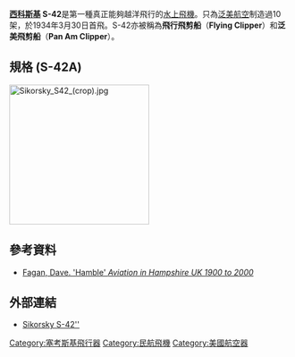 '''[[西科斯基飛行器公司|西科斯基]] S-42'''是第一種真正能夠越洋飛行的[[水上飛機|水上飛機]]。只為[[泛美航空|泛美航空]]制造過10架，於1934年3月30日首飛。S-42亦被稱為'''飛行飛剪船'''（'''Flying Clipper'''）和'''泛美飛剪船'''（'''Pan Am Clipper'''）。

==規格 (S-42A)==
[[File:Sikorsky_S42_(crop).jpg|250px]]
{{aircraft specifications
|plane or copter?=plane
|jet or prop?=prop

|crew=4名
|ref=

|capacity=日間37名乘客(座位)或夜間14名乘客(臥鋪)
|payload main=
|payload alt=
|payload more=
|length main=68 英尺 0 英寸
|length alt=20.73 米
|span main=118 英尺 2 英寸
|span alt=36.03 米
|height main=17 英尺 5 英寸
|height alt=5.3 米
|area main= 1329 英尺²
|area alt= 123.5 米²
|airfoil=
|empty weight main=19,764 磅
|empty weight alt=8,984 公斤
|loaded weight main=
|loaded weight alt=
|useful load main=<!-- lb-->
|useful load alt=<!-- kg-->
|max takeoff weight main=<!-- lb-->
|max takeoff weight alt=<!-- kg-->
|more general=

|engine (prop)=增壓[[普惠|普惠]]R-1690 Hornet
|type of prop=
|number of props=4
|power main=660匹馬力
|power alt=492 千瓦

|max speed main=每小時188哩
|max speed alt=每小時300公里
|cruise speed main=
|cruise speed alt=
|cruise speed more=
|stall speed main=<!-- mph-->
|stall speed alt=<!-- knots,  km/h-->
|never exceed speed main=<!-- mph-->
|never exceed speed alt=<!-- knots,  km/h-->
|range main=1,930 哩
|range alt=3,088公里
|range more=
|ceiling main=15,704 英尺
|ceiling alt=4,788米
|climb rate main=每分鐘1,000 英尺
|climb rate alt=每分鐘305 米
|loading main=<!-- lb/ft²-->
|loading alt=<!-- kg/m²-->
|power/mass main=<!-- hp/lb-->
|power/mass alt=<!-- W/kg-->
|more performance=
}}

==參考資料==
*[https://archive.is/20120524155014/daveg4otu.tripod.com/airfields/ham.html Fagan, Dave. 'Hamble' ''Aviation in Hampshire UK 1900 to 2000'']
==外部連結==
*[https://web.archive.org/web/20100327133442/http://www.flyingclippers.com/S42.html Sikorsky S-42'']

{{Sikorsky Aircraft}}

[[Category:塞考斯基飛行器|Category:塞考斯基飛行器]]
[[Category:民航飛機|Category:民航飛機]]
[[Category:美國航空器|Category:美國航空器]]